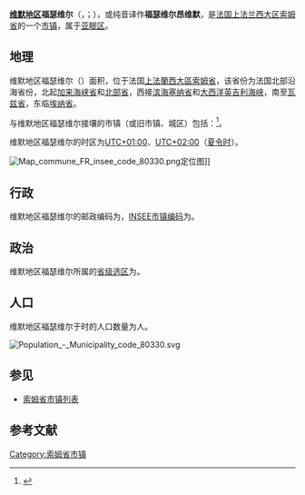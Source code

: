 {{地图误译/机翻误译-法语|issue=福塞维尔昂维默}}
{{noteTA|G1=法国地名}}
{{Infobox French commune
|name                    = 维默地区福瑟维尔
|native name             = Forceville-en-Vimeu
|arrondissement          = [[亚眠区|亚眠区]]
}}
'''[[维默|维默地区]]福瑟维尔'''（{{lang-fr|Forceville-en-Vimeu}}，{{IPA-fr|fɔʁsəvil ɑ̃ vimø}}；{{lang-pcd|Feurville-in-Vimeu}}），或纯音译作'''福瑟维尔昂维默'''，是[[法国|法国]][[上法兰西大区|上法兰西大区]][[索姆省|索姆省]]的一个[[市镇_(法国)|市镇]]，属于[[亚眠区|亚眠区]]。

== 地理 ==
维默地区福瑟维尔（{{wikidata|property|linked|P625}}）面积{{wikidata|properties|P2046}}，位于法国[[上法蘭西大區|上法蘭西大區]][[索姆省|索姆省]]，该省份为法国北部沿海省份，北起[[加来海峡省|加来海峡省]]和[[北部省_(法国)|北部省]]，西接[[滨海塞纳省|滨海塞纳省]]和[[大西洋|大西洋]][[英吉利海峡|英吉利海峡]]，南至[[瓦兹省|瓦兹省]]，东临[[埃纳省|埃纳省]]。

与维默地区福瑟维尔接壤的市镇（或旧市镇、城区）包括：{{Wikidata|properties|linked|P47}}<ref name="geo">{{Cite web|url=https://www.geoportail.gouv.fr/carte|title=Carte|accessdate=2020-03-22|author=Géoportail|language=fr|publisher=Géoportail|archive-date=2017-01-29|archive-url=https://web.archive.org/web/20170129154129/https://www.geoportail.gouv.fr/carte/|dead-url=no}}</ref>。

维默地区福瑟维尔的时区为[[UTC+01:00|UTC+01:00]]、[[UTC+02:00|UTC+02:00]]（[[夏时制|夏令时]]）。

[[File:Map_commune_FR_insee_code_80330.png|thumb]]定位图]]{{Clear|left}}
== 行政 ==
维默地区福瑟维尔的邮政编码为{{wikidata|properties|P281}}，[[法国国家统计与经济研究所|INSEE市镇编码]]为{{wikidata|properties|P374}}。

== 政治 ==
维默地区福瑟维尔所属的[[縣_(法國)|省级选区]]为{{WikidataLink|{{wikidata|properties|raw|best||P7938}}}}。

== 人口 ==
维默地区福瑟维尔于{{wikidata|qualifier|P1082|P585}}时的人口数量为{{wikidata|property|raw|P1082}}人。

[[File:Population_-_Municipality_code_80330.svg|thumb]]{{Clear|left}}
== 参见 ==
* [[索姆省市镇列表|索姆省市镇列表]]

== 参考文献 ==
{{reflist}}

{{索姆省市鎮}}
[[Category:索姆省市镇|Category:索姆省市镇]]